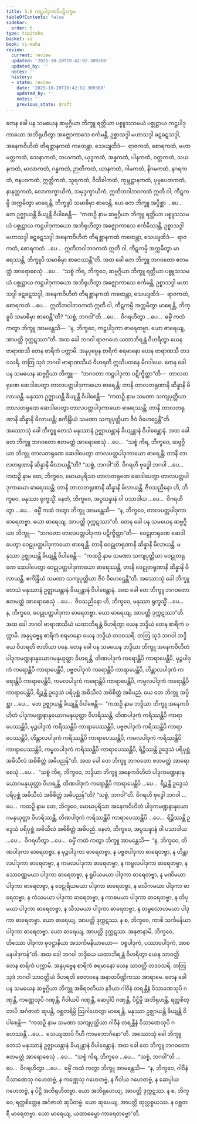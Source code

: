 ```yaml
---
title: 5.6 ကဋ္ဌပါဒုကာဒိပဋိက္ခေပ
tableOfContents: false
sidebar:
  order: 6
type: tipitaka
basket: vi
book: vi-maha
review:
  current: review
  updated: '2025-10-20T19:42:02.309368'
  updated_by: ''
  notes: ''
  history:
  - state: review
    date: '2025-10-20T19:42:02.309368'
    updated_by: ''
    notes: ''
    previous_state: draft
---
```



<DynamicBreadcrumb />


<ReviewStatus review={frontmatter.review} showDetails={true} />

<HypothesisAnnotation frontmatter={frontmatter} />

<Division number="250" book="vi-maha" e="ch" v="3" p="276">

<Paragraph number="1157" book="vi-maha">
တေန ခေါ ပန သမယေန ဆဗ္ဗဂ္ဂိယာ ဘိက္ခူ ရတ္တိယာ ပစ္စူသသမယံ ပစ္စုဋ္ဌာယ ကဋ္ဌပါဒုကာယော အဘိရုဟိတွာ အဇ္ဈောကာသေ စင်္ကမန္တိ, ဥစ္စာသဒ္ဒါ မဟာသဒ္ဒါ ခဋခဋသဒ္ဒါ, အနေကဝိဟိတံ တိရစ္ဆာနကထံ ကထေန္တာ, သေယျထိဒံ—  ရာဇကထံ, စောရကထံ, မဟာမတ္တကထံ, သေနာကထံ, ဘယကထံ, ယုဒ္ဓကထံ, အန္နကထံ, ပါနကထံ, ဝတ္ထကထံ, သယနကထံ, မာလာကထံ, ဂန္ဓကထံ, ဉာတိကထံ, ယာနကထံ, ဂါမကထံ, နိဂမကထံ, နဂရကထံ, ဇနပဒကထံ, ဣတ္ထိကထံ, သူရကထံ, ဝိသိခါကထံ, ကုမ္ဘဋ္ဌာနကထံ, ပုဗ္ဗပေတကထံ, နာနတ္တကထံ, လောကက္ခာယိကံ, သမုဒ္ဒက္ခာယိကံ, ဣတိဘဝါဘဝကထံ ဣတိ ဝါ; ကီဋကမ္ပိ အက္ကမိတွာ မာရေန္တိ, ဘိက္ခူပိ သမာဓိမှာ စာဝေန္တိ. ယေ တေ ဘိက္ခူ အပ္ပိစ္ဆာ …ပေ…  တေ ဥဇ္ဈာယန္တိ ခိယျန္တိ ဝိပါစေန္တိ—  “ကထဉှိ နာမ ဆဗ္ဗဂ္ဂိယာ ဘိက္ခူ ရတ္တိယာ ပစ္စူသသမယံ ပစ္စုဋ္ဌာယ ကဋ္ဌပါဒုကာယော အဘိရုဟိတွာ အဇ္ဈောကာသေ စင်္ကမိဿန္တိ, ဥစ္စာသဒ္ဒါ မဟာသဒ္ဒါ ခဋခဋသဒ္ဒါ အနေကဝိဟိတံ တိရစ္ဆာနကထံ ကထေန္တာ, သေယျထိဒံ—  ရာဇကထံ, စောရကထံ …ပေ…  ဣတိဘဝါဘဝကထံ ဣတိ ဝါ, ကီဋကမ္ပိ အက္ကမိတွာ မာရေဿန္တိ, ဘိက္ခူပိ သမာဓိမှာ စာဝေဿန္တီ”တိ. အထ ခေါ တေ ဘိက္ခူ ဘဂဝတော ဧတမတ္ထံ အာရောစေသုံ …ပေ…  “သစ္စံ ကိရ, ဘိက္ခဝေ, ဆဗ္ဗဂ္ဂိယာ ဘိက္ခူ ရတ္တိယာ ပစ္စူသသမယံ ပစ္စုဋ္ဌာယ ကဋ္ဌပါဒုကာယော အဘိရုဟိတွာ အဇ္ဈောကာသေ စင်္ကမန္တိ, ဥစ္စာသဒ္ဒါ မဟာသဒ္ဒါ ခဋခဋသဒ္ဒါ, အနေကဝိဟိတံ တိရစ္ဆာနကထံ ကထေန္တာ, သေယျထိဒံ—  ရာဇကထံ, စောရကထံ …ပေ…  ဣတိဘဝါဘဝကထံ ဣတိ ဝါ, ကီဋကမ္ပိ အက္ကမိတွာ မာရေန္တိ, ဘိက္ခူပိ သမာဓိမှာ စာဝေန္တီ”တိ? “သစ္စံ, ဘဂဝါ”တိ …ပေ…  ဝိဂရဟိတွာ …ပေ…  ဓမ္မိံ ကထံ ကတွာ ဘိက္ခူ အာမန္တေသိ—  “န, ဘိက္ခဝေ, ကဋ္ဌပါဒုကာ ဓာရေတဗ္ဗာ. ယော ဓာရေယျ, အာပတ္တိ ဒုက္ကဋဿာ”တိ.
</Paragraph>

<Paragraph number="1158" book="vi-maha">
အထ ခေါ ဘဂဝါ ရာဇဂဟေ ယထာဘိရန္တံ ဝိဟရိတွာ ယေန ဗာရာဏသီ တေန စာရိကံ ပက္ကာမိ. အနုပုဗ္ဗေန စာရိကံ စရမာနော ယေန ဗာရာဏသီ တဒဝသရိ. တတြ သုဒံ ဘဂဝါ ဗာရာဏသိယံ ဝိဟရတိ ဣသိပတနေ မိဂဒါယေ. တေန ခေါ ပန သမယေန ဆဗ္ဗဂ္ဂိယာ ဘိက္ခူ—  “ဘဂဝတာ ကဋ္ဌပါဒုကာ ပဋိက္ခိတ္တာ”တိ—  တာလတရုဏေ ဆေဒါပေတွာ တာလပတ္တပါဒုကာယော ဓာရေန္တိ; တာနိ တာလတရုဏာနိ ဆိန္နာနိ မိလာယန္တိ. မနုဿာ ဥဇ္ဈာယန္တိ ခိယျန္တိ ဝိပါစေန္တိ—  “ကထဉှိ နာမ သမဏာ သကျပုတ္တိယာ တာလတရုဏေ ဆေဒါပေတွာ တာလပတ္တပါဒုကာယော ဓာရေဿန္တိ; တာနိ တာလတရုဏာနိ ဆိန္နာနိ မိလာယန္တိ; ဧကိန္ဒြိယံ သမဏာ သကျပုတ္တိယာ ဇီဝံ ဝိဟေဌေန္တီ”တိ.
</Paragraph>

<Paragraph number="1159" book="vi-maha">
အဿောသုံ ခေါ ဘိက္ခူ တေသံ မနုဿာနံ ဥဇ္ဈာယန္တာနံ ခိယျန္တာနံ ဝိပါစေန္တာနံ. အထ ခေါ တေ ဘိက္ခူ ဘဂဝတော ဧတမတ္ထံ အာရောစေသုံ …ပေ…  “သစ္စံ ကိရ, ဘိက္ခဝေ, ဆဗ္ဗဂ္ဂိယာ ဘိက္ခူ တာလတရုဏေ ဆေဒါပေတွာ တာလပတ္တပါဒုကာယော ဓာရေန္တိ; တာနိ တာလတရုဏာနိ ဆိန္နာနိ မိလာယန္တီ”တိ? “သစ္စံ, ဘဂဝါ”တိ. ဝိဂရဟိ ဗုဒ္ဓေါ ဘဂဝါ …ပေ…  ကထဉှိ နာမ တေ, ဘိက္ခဝေ, မောဃပုရိသာ တာလတရုဏေ ဆေဒါပေတွာ တာလပတ္တပါဒုကာယော ဓာရေဿန္တိ; တာနိ တာလတရုဏာနိ ဆိန္နာနိ မိလာယန္တိ. ဇီဝသညိနော ဟိ, ဘိက္ခဝေ, မနုဿာ ရုက္ခသ္မိံ. နေတံ, ဘိက္ခဝေ, အပ္ပသန္နာနံ ဝါ ပသာဒါယ …ပေ…  ဝိဂရဟိတွာ …ပေ…  ဓမ္မိံ ကထံ ကတွာ ဘိက္ခူ အာမန္တေသိ—  “န, ဘိက္ခဝေ, တာလပတ္တပါဒုကာ ဓာရေတဗ္ဗာ. ယော ဓာရေယျ, အာပတ္တိ ဒုက္ကဋဿာ”တိ.
</Paragraph>

<Paragraph number="1160" book="vi-maha">
တေန ခေါ ပန သမယေန ဆဗ္ဗဂ္ဂိယာ ဘိက္ခူ—  “ဘဂဝတာ တာလပတ္တပါဒုကာ ပဋိက္ခိတ္တာ”တိ—  ဝေဠုတရုဏေ ဆေဒါပေတွာ ဝေဠုပတ္တပါဒုကာယော ဓာရေန္တိ. တာနိ ဝေဠုတရုဏာနိ ဆိန္နာနိ မိလာယန္တိ. မနုဿာ ဥဇ္ဈာယန္တိ ခိယျန္တိ ဝိပါစေန္တိ—  “ကထဉှိ နာမ သမဏာ သကျပုတ္တိယာ ဝေဠုတရုဏေ ဆေဒါပေတွာ ဝေဠုပတ္တပါဒုကာယော ဓာရေဿန္တိ. တာနိ ဝေဠုတရုဏာနိ ဆိန္နာနိ မိလာယန္တိ. ဧကိန္ဒြိယံ သမဏာ သကျပုတ္တိယာ ဇီဝံ ဝိဟေဌေန္တီ”တိ. အဿောသုံ ခေါ ဘိက္ခူ တေသံ မနုဿာနံ ဥဇ္ဈာယန္တာနံ ခိယျန္တာနံ ဝိပါစေန္တာနံ. အထ ခေါ တေ ဘိက္ခူ ဘဂဝတော ဧတမတ္ထံ အာရောစေသုံ …ပေ…  ဇီဝသညိနော ဟိ, ဘိက္ခဝေ, မနုဿာ ရုက္ခသ္မိံ …ပေ…  န, ဘိက္ခဝေ, ဝေဠုပတ္တပါဒုကာ ဓာရေတဗ္ဗာ. ယော ဓာရေယျ, အာပတ္တိ ဒုက္ကဋဿာ”တိ.
</Paragraph>

</Division>
<Division number="251" book="vi-maha" e="ch" v="3" p="278">

<Paragraph number="1161" book="vi-maha">
အထ ခေါ ဘဂဝါ ဗာရာဏသိယံ ယထာဘိရန္တံ ဝိဟရိတွာ ယေန ဘဒ္ဒိယံ တေန စာရိကံ ပက္ကာမိ. အနုပုဗ္ဗေန စာရိကံ စရမာနော ယေန ဘဒ္ဒိယံ တဒဝသရိ. တတြ သုဒံ ဘဂဝါ ဘဒ္ဒိယေ ဝိဟရတိ ဇာတိယာ ဝနေ. တေန ခေါ ပန သမယေန ဘဒ္ဒိယာ ဘိက္ခူ အနေကဝိဟိတံ ပါဒုကမဏ္ဍနာနုယောဂမနုယုတ္တာ ဝိဟရန္တိ, တိဏပါဒုကံ ကရောန္တိပိ ကာရာပေန္တိပိ, မုဉ္ဇပါဒုကံ ကရောန္တိပိ ကာရာပေန္တိပိ, ပဗ္ဗဇပါဒုကံ ကရောန္တိပိ ကာရာပေန္တိပိ, ဟိန္တာလပါဒုကံ ကရောန္တိပိ ကာရာပေန္တိပိ, ကမလပါဒုကံ ကရောန္တိပိ ကာရာပေန္တိပိ, ကမ္ဗလပါဒုကံ ကရောန္တိပိ ကာရာပေန္တိပိ, ရိဉ္စန္တိ ဥဒ္ဒေသံ ပရိပုစ္ဆံ အဓိသီလံ အဓိစိတ္တံ အဓိပညံ. ယေ တေ ဘိက္ခူ အပ္ပိစ္ဆာ …ပေ…  တေ ဥဇ္ဈာယန္တိ ခိယျန္တိ ဝိပါစေန္တိ—  “ကထဉှိ နာမ ဘဒ္ဒိယာ ဘိက္ခူ အနေကဝိဟိတံ ပါဒုကမဏ္ဍနာနုယောဂမနုယုတ္တာ ဝိဟရိဿန္တိ, တိဏပါဒုကံ ကရိဿန္တိပိ ကာရာပေဿန္တိပိ, မုဉ္ဇပါဒုကံ ကရိဿန္တိပိ ကာရာပေဿန္တိပိ, ပဗ္ဗဇပါဒုကံ ကရိဿန္တိပိ ကာရာပေဿန္တိပိ, ဟိန္တာလပါဒုကံ ကရိဿန္တိပိ ကာရာပေဿန္တိပိ, ကမလပါဒုကံ ကရိဿန္တိပိ ကာရာပေဿန္တိပိ, ကမ္ဗလပါဒုကံ ကရိဿန္တိပိ ကာရာပေဿန္တိပိ, ရိဉ္စိဿန္တိ ဥဒ္ဒေသံ ပရိပုစ္ဆံ အဓိသီလံ အဓိစိတ္တံ အဓိပညန်”တိ.
</Paragraph>

<Paragraph number="1162" book="vi-maha">
အထ ခေါ တေ ဘိက္ခူ ဘဂဝတော ဧတမတ္ထံ အာရောစေသုံ …ပေ…  “သစ္စံ ကိရ, ဘိက္ခဝေ, ဘဒ္ဒိယာ ဘိက္ခူ အနေကဝိဟိတံ ပါဒုကမဏ္ဍနာနုယောဂမနုယုတ္တာ ဝိဟရန္တိ, တိဏပါဒုကံ ကရောန္တိပိ ကာရာပေန္တိပိ …ပေ…  ရိဉ္စန္တိ ဥဒ္ဒေသံ ပရိပုစ္ဆံ အဓိသီလံ အဓိစိတ္တံ အဓိပညန်”တိ? “သစ္စံ, ဘဂဝါ”တိ. ဝိဂရဟိ ဗုဒ္ဓေါ ဘဂဝါ …ပေ…  ကထဉှိ နာမ တေ, ဘိက္ခဝေ, မောဃပုရိသာ အနေကဝိဟိတံ ပါဒုကမဏ္ဍနာနုယောဂမနုယုတ္တာ ဝိဟရိဿန္တိ, တိဏပါဒုကံ ကရိဿန္တိပိ ကာရာပေဿန္တိပိ …ပေ…  ရိဉ္စိဿန္တိ ဥဒ္ဒေသံ ပရိပုစ္ဆံ အဓိသီလံ အဓိစိတ္တံ အဓိပညံ. နေတံ, ဘိက္ခဝေ, အပ္ပသန္နာနံ ဝါ ပသာဒါယ …ပေ…  ဝိဂရဟိတွာ …ပေ…  ဓမ္မိံ ကထံ ကတွာ ဘိက္ခူ အာမန္တေသိ—  “န, ဘိက္ခဝေ, တိဏပါဒုကာ ဓာရေတဗ္ဗာ, န မုဉ္ဇပါဒုကာ ဓာရေတဗ္ဗာ, န ပဗ္ဗဇပါဒုကာ ဓာရေတဗ္ဗာ, န ဟိန္တာလပါဒုကာ ဓာရေတဗ္ဗာ, န ကမလပါဒုကာ ဓာရေတဗ္ဗာ, န ကမ္ဗလပါဒုကာ ဓာရေတဗ္ဗာ, န သောဝဏ္ဏမယာ ပါဒုကာ ဓာရေတဗ္ဗာ, န ရူပိယမယာ ပါဒုကာ ဓာရေတဗ္ဗာ, န မဏိမယာ ပါဒုကာ ဓာရေတဗ္ဗာ, န ဝေဠုရိယမယာ ပါဒုကာ ဓာရေတဗ္ဗာ, န ဖလိကမယာ ပါဒုကာ ဓာရေတဗ္ဗာ, န ကံသမယာ ပါဒုကာ ဓာရေတဗ္ဗာ, န ကာစမယာ ပါဒုကာ ဓာရေတဗ္ဗာ, န တိပုမယာ ပါဒုကာ ဓာရေတဗ္ဗာ, န သီသမယာ ပါဒုကာ ဓာရေတဗ္ဗာ, န တမ္ဗလောဟမယာ ပါဒုကာ ဓာရေတဗ္ဗာ. ယော ဓာရေယျ, အာပတ္တိ ဒုက္ကဋဿ. န စ, ဘိက္ခဝေ, ကာစိ သင်္ကမနိယာ ပါဒုကာ ဓာရေတဗ္ဗာ. ယော ဓာရေယျ, အာပတ္တိ ဒုက္ကဋဿ. အနုဇာနာမိ, ဘိက္ခဝေ, တိဿော ပါဒုကာ ဓုဝဋ္ဌာနိယာ အသင်္ကမနိယာယော—  ဝစ္စပါဒုကံ, ပဿာဝပါဒုကံ, အာစမနပါဒုကန်”တိ.
</Paragraph>

</Division>
<Division number="252" book="vi-maha" e="ch" v="3" p="279">

<Paragraph number="1163" book="vi-maha">
အထ ခေါ ဘဂဝါ ဘဒ္ဒိယေ ယထာဘိရန္တံ ဝိဟရိတွာ ယေန သာဝတ္ထိ တေန စာရိကံ ပက္ကာမိ. အနုပုဗ္ဗေန စာရိကံ စရမာနော ယေန သာဝတ္ထိ တဒဝသရိ. တတြ သုဒံ ဘဂဝါ သာဝတ္ထိယံ ဝိဟရတိ ဇေတဝနေ အနာထပိဏ္ဍိကဿ အာရာမေ. တေန ခေါ ပန သမယေန ဆဗ္ဗဂ္ဂိယာ ဘိက္ခူ အစိရဝတိယာ နဒိယာ ဂါဝီနံ တရန္တီနံ ဝိသာဏေသုပိ ဂဏှန္တိ, ကဏ္ဏေသုပိ ဂဏှန္တိ, ဂီဝါယပိ ဂဏှန္တိ, ဆေပ္ပါပိ ဂဏှန္တိ, ပိဋ္ဌိမ္ပိ အဘိရုဟန္တိ, ရတ္တစိတ္တာပိ အင်္ဂဇာတံ ဆုပန္တိ, ဝစ္ဆတရိမ္ပိ ဩဂါဟေတွာ မာရေန္တိ. မနုဿာ ဥဇ္ဈာယန္တိ ခိယျန္တိ ဝိပါစေန္တိ—  “ကထဉှိ နာမ သမဏာ သကျပုတ္တိယာ ဂါဝီနံ တရန္တီနံ ဝိသာဏေသုပိ ဂဟေဿန္တိ …ပေ…  သေယျထာပိ ဂိဟီ ကာမဘောဂိနော”တိ.
</Paragraph>

<Paragraph number="1164" book="vi-maha">
အဿောသုံ ခေါ ဘိက္ခူ တေသံ မနုဿာနံ ဥဇ္ဈာယန္တာနံ ခိယျန္တာနံ ဝိပါစေန္တာနံ. အထ ခေါ တေ ဘိက္ခူ ဘဂဝတော ဧတမတ္ထံ အာရောစေသုံ …ပေ…  “သစ္စံ ကိရ, ဘိက္ခဝေ …ပေ…  “သစ္စံ, ဘဂဝါ”တိ …ပေ…  ဝိဂရဟိတွာ …ပေ…  ဓမ္မိံ ကထံ ကတွာ ဘိက္ခူ အာမန္တေသိ—  “န, ဘိက္ခဝေ, ဂါဝီနံ ဝိသာဏေသု ဂဟေတဗ္ဗံ, န ကဏ္ဏေသု ဂဟေတဗ္ဗံ, န ဂီဝါယ ဂဟေတဗ္ဗံ, န ဆေပ္ပါယ ဂဟေတဗ္ဗံ, န ပိဋ္ဌိ အဘိရုဟိတဗ္ဗာ. ယော အဘိရုဟေယျ, အာပတ္တိ ဒုက္ကဋဿ. န စ, ဘိက္ခဝေ, ရတ္တစိတ္တေန အင်္ဂဇာတံ ဆုပိတဗ္ဗံ. ယော ဆုပေယျ, အာပတ္တိ ထုလ္လစ္စယဿ. န ဝစ္ဆတရီ မာရေတဗ္ဗာ. ယော မာရေယျ, ယထာဓမ္မော ကာရေတဗ္ဗော”တိ.
</Paragraph>
</Division>